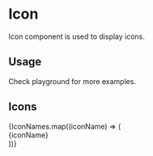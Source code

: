 
<Meta title="Atoms/Icon/Docs" />

# Icon
Icon component is used to display icons.

## Usage
Check playground for more examples.

## Icons
<ThemeProvider theme={theme}>
  <div style={{ display: "flex", alignItems: "center",  flexWrap: "wrap", paddingTop: "16px" }}>
    {IconNames.map((iconName) => (
      <div style={{ display: "flex", width: "33%", alignItems: "center", marginBottom: "16px" }}>
        <Icon name={iconName} color="dark" />
        <span style={{ marginLeft: "10px" }}>{iconName}</span>
      </div>
    ))}
  </div>
</ThemeProvider>
